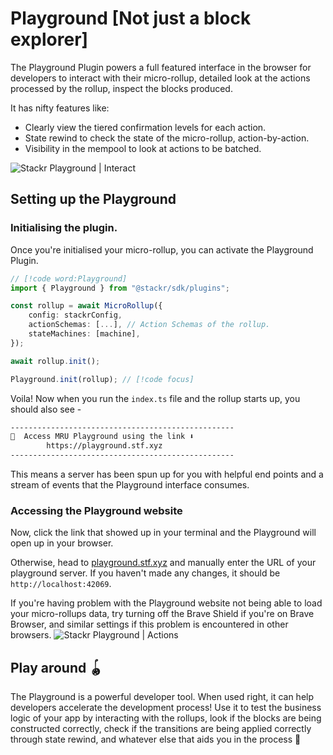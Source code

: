 
# Playground [Not just a block explorer]

The Playground Plugin powers a full featured interface in the browser for developers to interact with their micro-rollup, detailed look at the actions processed by the rollup, inspect the blocks produced.

It has nifty features like:
- Clearly view the tiered confirmation levels for each action. 
- State rewind to check the state of the micro-rollup, action-by-action. 
- Visibility in the mempool to look at actions to be batched. 


<img src="/assets/playground-interact.png" alt="Stackr Playground | Interact" />


## Setting up the Playground


### Initialising the plugin.
Once you're initialised your micro-rollup, you can activate the Playground Plugin. 

```ts [index.ts]
// [!code word:Playground]
import { Playground } from "@stackr/sdk/plugins";

const rollup = await MicroRollup({
    config: stackrConfig,
    actionSchemas: [...], // Action Schemas of the rollup.
    stateMachines: [machine],
});

await rollup.init();

Playground.init(rollup); // [!code focus]
```

Voila! Now when you run the `index.ts` file and the rollup starts up, you should also see -
```bash 
--------------------------------------------------
🛝  Access MRU Playground using the link ⬇️
        https://playground.stf.xyz
--------------------------------------------------
```

This means a server has been spun up for you with helpful end points and a stream of events that the Playground interface consumes.

### Accessing the Playground website

Now, click the link that showed up in your terminal and the Playground will open up in your browser. 

Otherwise, head to [playground.stf.xyz](https://playground.stf.xyz) and manually enter the URL of your playground server. If you haven't made any changes, it should be `http://localhost:42069`.

<Callout type="info">
If you're having problem with the Playground website not being able to load your micro-rollups data, try turning off the Brave Shield if you're on Brave Browser, and similar settings if this problem is encountered in other browsers.
</Callout>

<img src="/assets/playground-action.png" alt="Stackr Playground | Actions" />

## Play around 🪀
The Playground is a powerful developer tool. When used right, it can help developers accelerate the development process! Use it to test the business logic of your app by interacting with the rollups, look if the blocks are being constructed correctly, check if the transitions are being applied correctly through state rewind, and whatever else that aids you in the process 🤝